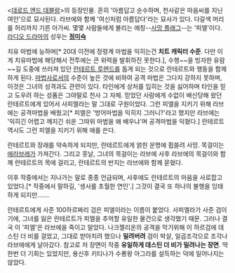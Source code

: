 <[[데로드 앤드 데블랑]]>의 등장인물.
흔히 '아름답고 순수하며, 천사같은 마음씨를 지닌 여인'으로 묘사된다. 라브에와 함께 '여신처럼 아름답다'라는 묘사가 있다. 다갈색 머리를 허리까지 기른 아가씨.
몇몇 사람들에게 불리는 애칭--[[사망 플래그]]--는 '피엘'이다. [[라디오 드라마]]의 성우는 '''[[정미숙]]'''

치유 마법에 능하며[* 20대 이전에 정령계 마법을 익히는건 '''치트 캐릭터 수준'''. 다만 이게 치유마법에 해당해서 전투에는 큰 위력을 발휘하진 못한다.], 수행~~을 빙자한 유람~~길 도중에 쓰러져 있던 [[란테르트 루렌드]]를 돕게 되는 것으로 란테르트와 행동을 함께 하게 된다.
[[마법사]]로서의 수준이 높은 것에 비하여 공격 마법은 그다지 강하지 못하며, 이것은 그녀의 성격과도 관련이 있다. 타인에게 상처를 입히는 것을 싫어하며 타인을 믿고 도우려 하는 성품은 그야말로 천사 그 자체. 믿었던 사람에게 수없이 배신당해 왔던 란테르트에게 있어서 사피엘라는 말 그대로 구원이었다. 그런 피엘을 지키기 위해 라브에는 공격마법을 배웠고[* 피엘은 '방어마법을 익히지 그러니?'라고 했지만 라브에는 '익히긴 어렵고 깨지긴 쉬운 그따위 마법을 왜 배우냐'며 공격마법을 익혔다.] 란테르트 역시도 그런 피엘을 지키기 위해 애를 쓴다.

란테르트와 장래를 약속하게 되지만, 란테르트에게 얽힌 운명에 휩쓸려 사망. 목걸이는 [[에라브레]]가 가져간다. 그리고 훗날, 그녀의 목걸이는 라브에 사후 라브에의 목걸이와 함께 란테르트의 목에 걸리고, 란테르트의 반지는 라브에와 함께 묻혔다.

이후 작중에서는 지나가는 말로 종종 언급되며, 사후에도 란테르트의 마음을 사로잡고 있었다.[* 작중에서 말하길, '생사를 초월한 연인'.] 그것이 결국 또 하나의 불행을 잉태하게 되지만…….

란테르트에게 사준 100하르짜리 검은 피엘이라는 이름이 붙었다. 사피엘라가 사준 검이기에, 그녀를 잃은 란테르트가 피엘을 추억할 유일한 물건으로 생각했기 때문. 그러나 결국 이 '피엘'은 라브에을 죽이고 말았다. 나크젤리온의 공격을 막기위해 이 하르검에 데스틴 더 비를 걸었고, 그대로 받아치려 했으나 '''밀려버려''' 검이 박살, 일곱조각으로 조각나 라브에에게 날아갔다. 참고로 저 장면이 작중 '''유일하게 데스틴 더 비가 밀려나는 장면'''. 딱 한번 더 기회는 있었지만, 용신후 키티나가 수룡왕 아그라를 설득하는 덕에 일어나지는 않았다.

